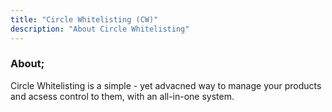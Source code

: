 ```yaml
---
title: "Circle Whitelisting (CW)"
description: "About Circle Whitelisting"
---
```


### About;

Circle Whitelisting is a simple - yet advacned way to manage your products and acsess control to them, with an all-in-one system.

<CardGroup cols={2}>
  <Card title="Customer Dashboard" icon="square-user" color="#6400ff" href="https://docs.alfiehq.org/circle-whitelisting/customer">
    
  </Card>
  <Card title="Cilent Dashboard" icon="user" color="#6400ff" href="https://docs.alfiehq.org/circle-whitelisting/client">
    
  </Card>
  <Card title="Staff Dashboard" icon="clipboard-user" color="#6400ff" href="https://docs.alfiehq.org/circle-whitelisting/staff">
    
  </Card>
  <Card title="Bot Setup" icon="message-bot" iconType="duotone" color="#6400ff" href="https://docs.alfiehq.org/circle-whitelisting/bot-setup">
    
  </Card>
</CardGroup>